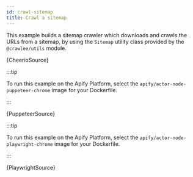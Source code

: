 ```yaml
---
id: crawl-sitemap
title: Crawl a sitemap
---
```




This example builds a sitemap crawler which downloads and crawls the URLs from a sitemap, by using the <ApiLink to="utils/class/Sitemap">`Sitemap`</ApiLink> utility class provided by the <ApiLink to="utils">`@crawlee/utils`</ApiLink> module.

<Tabs groupId="crawler-type">

<TabItem value="cheerio_crawler" label="Cheerio Crawler" default>

<RunnableCodeBlock className="language-js" type="cheerio">
	{CheerioSource}
</RunnableCodeBlock>

</TabItem>

<TabItem value="puppeteer_crawler" label="Puppeteer Crawler">

:::tip

To run this example on the Apify Platform, select the `apify/actor-node-puppeteer-chrome` image for your Dockerfile.

:::

<RunnableCodeBlock className="language-js" type="puppeteer">
	{PuppeteerSource}
</RunnableCodeBlock>

</TabItem>

<TabItem value="playwright_crawler" label="Playwright Crawler">

:::tip

To run this example on the Apify Platform, select the `apify/actor-node-playwright-chrome` image for your Dockerfile.

:::

<RunnableCodeBlock className="language-js" type="playwright">
	{PlaywrightSource}
</RunnableCodeBlock>

</TabItem>

</Tabs>

